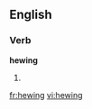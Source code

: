 ==English==
===Verb===
'''hewing'''
# {{present participle of|[[hew]]}}

[[fr:hewing]]
[[vi:hewing]]